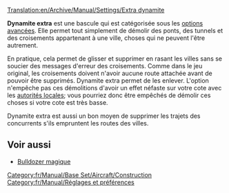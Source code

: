 [[Translation:en/Archive/Manual/Settings/Extra dynamite]]

'''Dynamite extra''' est une bascule qui est catégorisée sous les [[fr/Archive/Manual/Settings/Options avancées/Construction|options avancées]]. Elle permet tout simplement de démolir des ponts, des tunnels et des croisements appartenant à une ville, choses qui ne peuvent l'être autrement.

En pratique, cela permet de glisser et supprimer en rasant les villes sans se soucier des messages d'erreur des croisements. Comme dans le jeu original, les croisements doivent n'avoir aucune route attachée avant de pouvoir être supprimés. Dynamite extra permet de les enlever. L'option n'empêche pas ces démolitions d'avoir un effet néfaste sur votre cote avec les [[fr/Manual/Municipalité|autorités locales]]; vous pourriez donc être empêchés de démolir ces choses si votre cote est très basse.

Dynamite extra est aussi un bon moyen de supprimer les trajets des concurrents s'ils empruntent les routes des villes.

==Voir aussi==
* [[fr/Archive/Manual/Bulldozer magique|Bulldozer magique]]

[[Category:fr/Manual/Base Set/Aircraft/Construction]]
[[Category:fr/Manual/Réglages et préférences]]